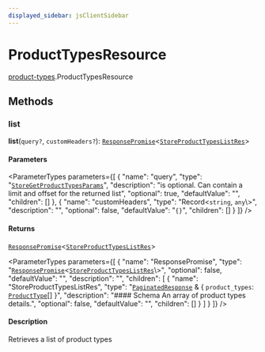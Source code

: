 ```yaml
---
displayed_sidebar: jsClientSidebar
---
```



# ProductTypesResource

[product-types](../../modules/product_types.mdx).ProductTypesResource

## Methods

### list

**list**(`query?`, `customHeaders?`): [`ResponsePromise`](../../swaps/modules/swaps.internal.mdx#responsepromise)<[`StoreProductTypesListRes`](../../internal/modules/admin_discounts.internal.internal.mdx#storeproducttypeslistres)\>

#### Parameters

<ParameterTypes parameters={[
  {
    "name": "query",
    "type": "[`StoreGetProductTypesParams`](../../internal/classes/admin_discounts.internal.internal.StoreGetProductTypesParams.mdx)",
    "description": "is optional. Can contain a limit and offset for the returned list",
    "optional": true,
    "defaultValue": "",
    "children": []
  },
  {
    "name": "customHeaders",
    "type": "Record<`string`, `any`\\>",
    "description": "",
    "optional": false,
    "defaultValue": "`{}`",
    "children": []
  }
]} />

#### Returns

[`ResponsePromise`](../../swaps/modules/swaps.internal.mdx#responsepromise)<[`StoreProductTypesListRes`](../../internal/modules/admin_discounts.internal.internal.mdx#storeproducttypeslistres)\>

<ParameterTypes parameters={[
  {
    "name": "ResponsePromise",
    "type": "[`ResponsePromise`](../../swaps/modules/swaps.internal.mdx#responsepromise)<[`StoreProductTypesListRes`](../../internal/modules/admin_discounts.internal.internal.mdx#storeproducttypeslistres)\\>",
    "optional": false,
    "defaultValue": "",
    "description": "",
    "children": [
      {
        "name": "StoreProductTypesListRes",
        "type": "[`PaginatedResponse`](../../admin_batch_jobs/modules/admin_batch_jobs.internal.mdx#paginatedresponse) & { `product_types`: [`ProductType`](../../internal/classes/admin_collections.internal.ProductType.mdx)[]  }",
        "description": "#### Schema An array of product types details.",
        "optional": false,
        "defaultValue": "",
        "children": []
      }
    ]
  }
]} />

#### Description

Retrieves a list of product types
